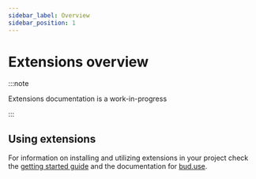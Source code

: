 ```yaml
---
sidebar_label: Overview
sidebar_position: 1
---
```


# Extensions overview

:::note

Extensions documentation is a work-in-progress

:::

## Using extensions

For information on installing and utilizing extensions in your project check the [getting started guide](/guide/getting-started/extending) 
and the documentation for [bud.use](/docs/bud.use).
